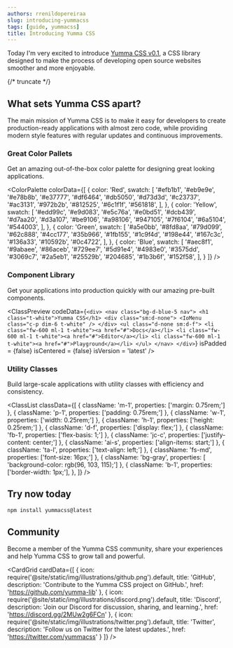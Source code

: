 ```yaml
---
authors: rrenildopereiraa
slug: introducing-yummacss
tags: [guide, yummacss]
title: Introducing Yumma CSS
---
```



Today I'm very excited to introduce [Yumma CSS v0.1](https://github.com/yumma-lib/yumma-css/releases/tag/v0.0.1), a CSS library designed to make the process of developing open source websites smoother and more enjoyable.

{/* truncate */}

## What sets Yumma CSS apart?

The main mission of Yumma CSS is to make it easy for developers to create production-ready applications with almost zero code, while providing modern style features with regular updates and continuous improvements.

### Great Color Pallets

Get an amazing out-of-the-box color palette for designing great looking applications.

<ColorPalette
  colorData={[
    {
      color: 'Red',
      swatch: [
        '#efb1b1', '#eb9e9e', '#e78b8b', '#e37777', '#df6464', '#db5050', '#d73d3d', '#c23737', '#ac3131', '#972b2b', '#812525', '#6c1f1f', '#561818',
      ],
    },
    {
      color: 'Yellow',
      swatch: [
        '#edd99c', '#e9d083', '#e5c76a', '#e0bd51', '#dcb439', '#d7aa20', '#d3a107', '#be9106', '#a98106', '#947105', '#7f6104', '#6a5104', '#544003',
      ],
    },
    {
      color: 'Green',
      swatch: [
        '#a5e0bb', '#8fd8aa', '#79d099', '#62c888', '#4cc177', '#35b966', '#1fb155', '#1c9f4d', '#198e44', '#167c3c', '#136a33', '#10592b', '#0c4722',
      ],
    },
    {
      color: 'Blue',
      swatch: [
        '#aec8f1', '#9abaee', '#86aceb', '#729ee7', '#5d91e4', '#4983e0', '#3575dd', '#3069c7', '#2a5eb1', '#25529b', '#204685', '#1b3b6f', '#152f58',
      ],
    }
  ]}
/>

### Component Library

Get your applications into production quickly with our amazing pre-built components.

<ClassPreview
  codeData={`
    <div>
      <nav class="bg-d-blue-5 nav">
        <h1 class="t-white">Yumma CSS</h1>
        <div class="sm:d-none">
          <IoMenu class="c-p dim-6 t-white" />
        </div>
        <ul class="d-none sm:d-f">
          <li class="fw-600 ml-1 t-white"><a href="#">Docs</a></li>
          <li class="fw-600 ml-1 t-white"><a href="#">Editor</a></li>
          <li class="fw-600 ml-1 t-white"><a href="#">Playground</a></li>
        </ul>
      </nav>
    </div>
  `}
  isPadded = {false}
  isCentered = {false}
  isVersion = 'latest'
/>

### Utility Classes

Build large-scale applications with utility classes with efficiency and consistency.

<ClassList
  classData={[
    {
      className: 'm-1',
      properties: ['margin: 0.75rem;']
    },
    {
      className: 'p-1',
      properties: ['padding: 0.75rem;']
    },
    {
      className: 'w-1',
      properties: ['width: 0.25rem;']
    },
    {
      className: 'h-1',
      properties: ['height: 0.25rem;']
    },
    {
      className: 'd-f',
      properties: ['display: flex;']
    },
    {
      className: 'fb-1',
      properties: ['flex-basis: 1;']
    },
    {
      className: 'jc-c',
      properties: ['justify-content: center;']
    },
    {
      className: 'ai-s',
      properties: ['align-items: start;']
    },
    {
      className: 'ta-l',
      properties: ['text-align: left;']
    },
    {
      className: 'fs-md',
      properties: ['font-size: 16px;']
    },
    {
      className: 'bg-gray',
      properties: [ 'background-color: rgb(96, 103, 115);']
    },
    {
      className: 'b-1',
      properties: ['border-width: 1px;'],
    },
  ]}
/>

## Try now today

```bash
npm install yummacss@latest
```

## Community

Become a member of the Yumma CSS community, share your experiences and help Yumma CSS to grow tall and powerful.

<CardGrid
 cardData={[
    {
      icon: require('@site/static/img/illustrations/github.png').default,
      title: 'GitHub',
      description: 'Contribute to the Yumma CSS project on GitHub.',
      href: 'https://github.com/yumma-lib'
    },
    {
      icon: require('@site/static/img/illustrations/discord.png').default,
      title: 'Discord',
      description: 'Join our Discord for discussion, sharing, and learning.',
      href: 'https://discord.gg/2MUw2g6FCn'
    },
    {
      icon: require('@site/static/img/illustrations/twitter.png').default,
      title: 'Twitter',
      description: 'Follow us on Twitter for the latest updates.',
      href: 'https://twitter.com/yummacss'
    }
 ]}
/>
